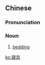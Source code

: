 {{also|寝具}}
==Chinese==
{{zh-forms|s=寝具}}

===Pronunciation===
{{zh-pron
|m=qǐnjù
|c=cam2 geoi6
|mn=qz,xm:chhím-kū/zz:chhím-kī
|cat=n
}}

===Noun===
{{zh-noun}}

# [[bedding]] {{gloss|[[nightwear]], [[pillow]], [[blanket]], [[futon]], [[mattress]]}}

[[ko:寢具]]